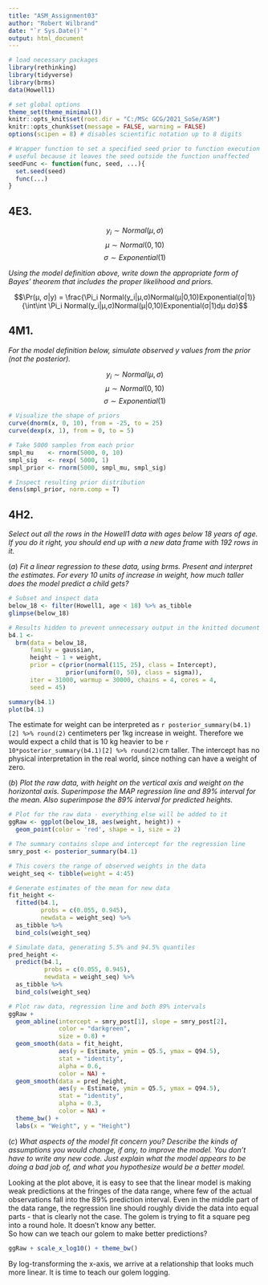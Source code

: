 ---
title: "ASM_Assignment03"
author: "Robert Wilbrand"
date: "`r Sys.Date()`"
output: html_document
---

```{r setup, message = FALSE, warning = FALSE}
# load necessary packages
library(rethinking)
library(tidyverse)
library(brms)
data(Howell1)

# set global options
theme_set(theme_minimal())
knitr::opts_knit$set(root.dir = "C:/MSc GCG/2021_SoSe/ASM")
knitr::opts_chunk$set(message = FALSE, warning = FALSE)
options(scipen = 8) # disables scientific notation up to 8 digits

# Wrapper function to set a specified seed prior to function execution
# useful because it leaves the seed outside the function unaffected
seedFunc <- function(func, seed, ...){
  set.seed(seed)
  func(...)
}
```

## 4E3.

$$y_i ∼ Normal(μ, σ)$$
$$\mu ∼ Normal(0, 10)$$
$$\sigma ∼ Exponential(1)$$

*Using the model definition above, write down the appropriate form of Bayes’ theorem that includes the proper likelihood and priors.*

$$\Pr(μ, σ|y) = \frac{\Pi_i Normal(y_i|μ,σ)Normal(μ|0,10)Exponential(σ|1)}{\int\int \Pi_i Normal(y_i|μ,σ)Normal(μ|0,10)Exponential(σ|1)dμ dσ}$$

## 4M1.

*For the model definition below, simulate observed y values from the prior (not the posterior).*

$$y_i ∼ Normal(μ, σ)$$
$$\mu ∼ Normal(0, 10)$$
$$\sigma ∼ Exponential(1)$$


```{r}
# Visualize the shape of priors
curve(dnorm(x, 0, 10), from = -25, to = 25)
curve(dexp(x, 1), from = 0, to = 5)

# Take 5000 samples from each prior
smpl_mu    <- rnorm(5000, 0, 10)
smpl_sig   <- rexp( 5000, 1)
smpl_prior <- rnorm(5000, smpl_mu, smpl_sig)

# Inspect resulting prior distribution
dens(smpl_prior, norm.comp = T)
```

## 4H2.

*Select out all the rows in the Howell1 data with ages below 18 years of age. If you do it right, you should end up with a new data frame with 192 rows in it.*

$(a)$ *Fit a linear regression to these data, using brms. Present and interpret the estimates. For every 10 units of increase in weight, how much taller does the model predict a child gets?*

```{r}
# Subset and inspect data
below_18 <- filter(Howell1, age < 18) %>% as_tibble
glimpse(below_18)
```

```{r, results='hide'}
# Results hidden to prevent unnecessary output in the knitted document
b4.1 <- 
  brm(data = below_18, 
      family = gaussian,
      height ~ 1 + weight,
      prior = c(prior(normal(115, 25), class = Intercept),
                prior(uniform(0, 50), class = sigma)),
      iter = 31000, warmup = 30000, chains = 4, cores = 4,
      seed = 45)
```

```{r}
summary(b4.1)
plot(b4.1)
```

The estimate for weight can be interpreted as `r posterior_summary(b4.1)[2] %>% round(2)` centimeters per 1kg increase in weight. Therefore we would expect a child that is 10 kg heavier to be `r 10*posterior_summary(b4.1)[2] %>% round(2)`cm taller. The intercept has no physical interpretation in the real world, since nothing can have a weight of zero.

$(b)$ *Plot the raw data, with height on the vertical axis and weight on the horizontal axis. Superimpose the MAP regression line and 89% interval for the mean. Also superimpose the 89% interval for predicted heights.*

```{r}
# Plot for the raw data - everything else will be added to it
ggRaw <- ggplot(below_18, aes(weight, height)) +
  geom_point(color = 'red', shape = 1, size = 2)

# The summary contains slope and intercept for the regression line
smry_post <- posterior_summary(b4.1)

# This covers the range of observed weights in the data
weight_seq <- tibble(weight = 4:45)

# Generate estimates of the mean for new data
fit_height <- 
  fitted(b4.1,
         probs = c(0.055, 0.945),
         newdata = weight_seq) %>% 
  as_tibble %>%
  bind_cols(weight_seq)

# Simulate data, generating 5.5% and 94.5% quantiles
pred_height <-
  predict(b4.1,
          probs = c(0.055, 0.945),
          newdata = weight_seq) %>% 
  as_tibble %>%
  bind_cols(weight_seq)

# Plot raw data, regression line and both 89% intervals
ggRaw +
  geom_abline(intercept = smry_post[1], slope = smry_post[2],
              color = "darkgreen",
              size = 0.8) +
  geom_smooth(data = fit_height,
              aes(y = Estimate, ymin = Q5.5, ymax = Q94.5),
              stat = "identity",
              alpha = 0.6,
              color = NA) +
  geom_smooth(data = pred_height,
              aes(y = Estimate, ymin = Q5.5, ymax = Q94.5),
              stat = "identity",
              alpha = 0.3,
              color = NA) +
  theme_bw() +
  labs(x = "Weight", y = "Height")
```

$(c)$ *What aspects of the model fit concern you? Describe the kinds of assumptions you would change, if any, to improve the model. You don’t have to write any new code. Just explain what the model appears to be doing a bad job of, and what you hypothesize would be a better model.*

Looking at the plot above, it is easy to see that the linear model is making weak predictions at the fringes of the data range, where few of the actual observations fall into the 89% prediction interval.
Even in the middle part of the data range, the regression line should roughly divide the data into equal parts - that is clearly not the case.
The golem is trying to fit a square peg into a round hole. It doesn't know any better.  
So how can we teach our golem to make better predictions?

```{r}
ggRaw + scale_x_log10() + theme_bw()
```

By log-transforming the x-axis, we arrive at a relationship that looks much more linear. It is time to teach our golem logging.